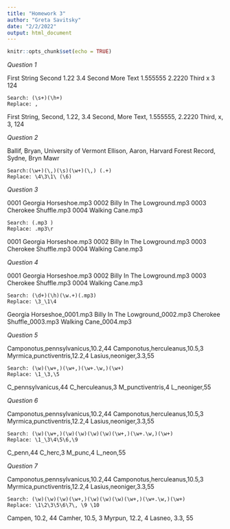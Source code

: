 ```yaml
---
title: "Homework 3"
author: "Greta Savitsky"
date: "2/2/2022"
output: html_document
---
```


```r
knitr::opts_chunk$set(echo = TRUE)
```

*Question 1*

First String    Second      1.22      3.4
Second          More Text   1.555555  2.2220
Third           x           3         124

```
Search: (\s+)(\h+)
Replace: ,
```

First String, Second, 1.22, 3.4
Second, More Text, 1.555555, 2.2220
Third, x, 3, 124

*Question 2*

Ballif, Bryan, University of Vermont
Ellison, Aaron, Harvard Forest
Record, Sydne, Bryn Mawr

```
Search:(\w+)(\,)(\s)(\w+)(\,) (.+)
Replace: \4\3\1\ (\6)
```

*Question 3*

0001 Georgia Horseshoe.mp3 0002 Billy In The Lowground.mp3 0003 Cherokee Shuffle.mp3 0004 Walking Cane.mp3

```
Search: (.mp3 )
Replace: .mp3\r
```

0001 Georgia Horseshoe.mp3
0002 Billy In The Lowground.mp3
0003 Cherokee Shuffle.mp3
0004 Walking Cane.mp3

*Question 4*

0001 Georgia Horseshoe.mp3
0002 Billy In The Lowground.mp3
0003 Cherokee Shuffle.mp3
0004 Walking Cane.mp3

```
Search: (\d+)(\h)(\w.+)(.mp3)
Replace: \3_\1\4
```

Georgia Horseshoe_0001.mp3
Billy In The Lowground_0002.mp3
Cherokee Shuffle_0003.mp3
Walking Cane_0004.mp3

*Question 5*

Camponotus,pennsylvanicus,10.2,44
Camponotus,herculeanus,10.5,3
Myrmica,punctiventris,12.2,4
Lasius,neoniger,3.3,55

```
Search: (\w)(\w+,)(\w+,)(\w+.\w,)(\w+)
Replace: \1_\3,\5
```

C_pennsylvanicus,44
C_herculeanus,3
M_punctiventris,4
L_neoniger,55

*Question 6*

Camponotus,pennsylvanicus,10.2,44
Camponotus,herculeanus,10.5,3
Myrmica,punctiventris,12.2,4
Lasius,neoniger,3.3,55

```
Search: (\w)(\w+,)(\w)(\w)(\w)(\w)(\w+,)(\w+.\w,)(\w+)
Replace: \1_\3\4\5\6,\9
```

C_penn,44
C_herc,3
M_punc,4
L_neon,55

*Question 7*

Camponotus,pennsylvanicus,10.2,44
Camponotus,herculeanus,10.5,3
Myrmica,punctiventris,12.2,4
Lasius,neoniger,3.3,55

```
Search: (\w)(\w)(\w)(\w+,)(\w)(\w)(\w)(\w+,)(\w+.\w,)(\w+)
Replace: \1\2\3\5\6\7\, \9 \10
```

Campen, 10.2, 44
Camher, 10.5, 3
Myrpun, 12.2, 4
Lasneo, 3.3, 55
